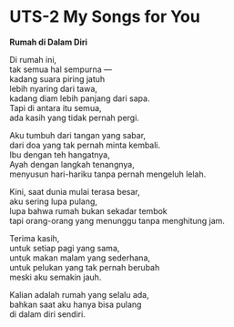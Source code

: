 # UTS-2 My Songs for You
**Rumah di Dalam Diri**

::: {.poem}
Di rumah ini,  
tak semua hal sempurna —  
kadang suara piring jatuh  
lebih nyaring dari tawa,  
kadang diam lebih panjang dari sapa.  
Tapi di antara itu semua,  
ada kasih yang tidak pernah pergi.  

Aku tumbuh dari tangan yang sabar,  
dari doa yang tak pernah minta kembali.  
Ibu dengan teh hangatnya,  
Ayah dengan langkah tenangnya,  
menyusun hari-hariku tanpa pernah mengeluh lelah.  

Kini, saat dunia mulai terasa besar,  
aku sering lupa pulang,  
lupa bahwa rumah bukan sekadar tembok  
tapi orang-orang yang menunggu tanpa menghitung jam.  

Terima kasih,  
untuk setiap pagi yang sama,  
untuk makan malam yang sederhana,  
untuk pelukan yang tak pernah berubah  
meski aku semakin jauh.  

Kalian adalah rumah yang selalu ada,  
bahkan saat aku hanya bisa pulang  
di dalam diri sendiri.

:::
